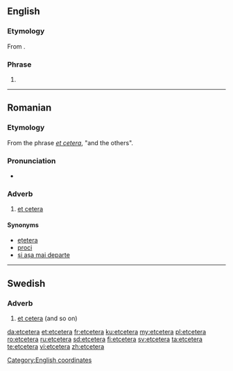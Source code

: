 ==English==

===Etymology===
From {{etyl|la|en}} {{term|et cetera||lang=la|and the others}}.

===Phrase===
{{en-phrase}}

# {{alternative form of|et cetera|lang=en}}

[[Category:English coordinates]]

----

==Romanian==

===Etymology===
From the {{etyl|la|ro}} phrase ''[[et cetera]]'', "and the others".

===Pronunciation===
* {{IPA|[etˈtʃe.te.ɾa]|lang=ro}}

===Adverb===
{{ro-adv}}

# [[et cetera]]

====Synonyms====
* [[ețetera]] {{qualifier|alternative spelling}}
* [[proci]]
* [[și așa mai departe]]

----

==Swedish==

===Adverb===
{{sv-adv|-}}

# [[et cetera]] (and so on)

[[da:etcetera]]
[[et:etcetera]]
[[fr:etcetera]]
[[ku:etcetera]]
[[my:etcetera]]
[[pl:etcetera]]
[[ro:etcetera]]
[[ru:etcetera]]
[[sd:etcetera]]
[[fi:etcetera]]
[[sv:etcetera]]
[[ta:etcetera]]
[[te:etcetera]]
[[vi:etcetera]]
[[zh:etcetera]]